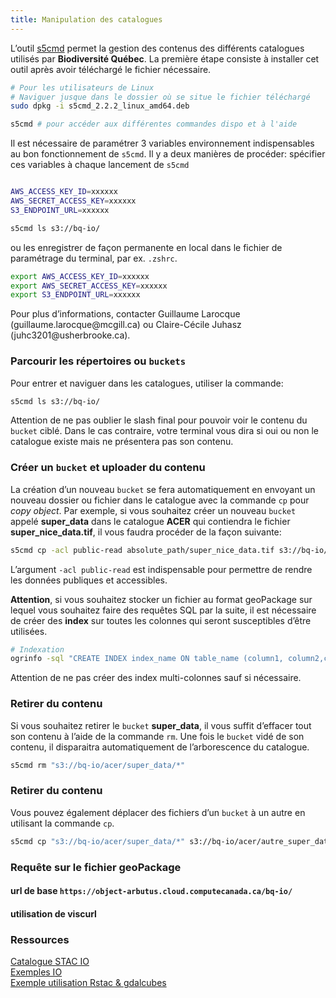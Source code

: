 ```yaml
---
title: Manipulation des catalogues
---
```


L'outil [s5cmd](https://github.com/peak/s5cmd) permet la gestion des contenus des différents catalogues utilisés par **Biodiversité Québec**. La première étape consiste à installer cet outil après avoir téléchargé le fichier nécessaire.

```bash
# Pour les utilisateurs de Linux
# Naviguer jusque dans le dossier où se situe le fichier téléchargé
sudo dpkg -i s5cmd_2.2.2_linux_amd64.deb

s5cmd # pour accéder aux différentes commandes dispo et à l'aide

```

Il est nécessaire de paramétrer 3 variables environnement indispensables au bon fonctionnement de `s5cmd`. Il y a deux manières de procéder: spécifier ces variables à chaque lancement de `s5cmd`

```bash

AWS_ACCESS_KEY_ID=xxxxxx
AWS_SECRET_ACCESS_KEY=xxxxxx
S3_ENDPOINT_URL=xxxxxx

s5cmd ls s3://bq-io/
```

 ou les enregistrer de façon permanente en local dans le fichier de paramétrage du terminal, par ex. `.zshrc`. 

 ```bash
export AWS_ACCESS_KEY_ID=xxxxxx
export AWS_SECRET_ACCESS_KEY=xxxxxx
export S3_ENDPOINT_URL=xxxxxx
```

Pour plus d'informations, contacter Guillaume Larocque (guillaume.larocque@mcgill.ca) ou Claire-Cécile Juhasz (juhc3201@usherbrooke.ca).

### Parcourir les répertoires ou `buckets`
Pour entrer et naviguer dans les catalogues, utiliser la commande:
```bash
s5cmd ls s3://bq-io/
```
Attention de ne pas oublier le slash final pour pouvoir voir le contenu du `bucket` ciblé. Dans le cas contraire, votre terminal vous dira si oui ou non le catalogue existe mais ne présentera pas son contenu.

### Créer un `bucket` et uploader du contenu

La création d'un nouveau `bucket` se fera automatiquement en envoyant un nouveau dossier ou fichier dans le catalogue avec la commande `cp` pour *copy object*. Par exemple, si vous souhaitez créer un nouveau `bucket` appelé **super_data** dans le catalogue **ACER** qui contiendra le fichier **super_nice_data.tif**, il vous faudra procéder de la façon suivante:

```bash
s5cmd cp -acl public-read absolute_path/super_nice_data.tif s3://bq-io/acer/super_data/
```
L'argument `-acl public-read` est indispensable pour permettre de rendre les données publiques et accessibles.

**Attention**, si vous souhaitez stocker un fichier au format geoPackage sur lequel vous souhaitez faire des requêtes SQL par la suite, il est nécessaire de créer des **index** sur toutes les colonnes qui seront susceptibles d'être utilisées.

```bash
# Indexation
ogrinfo -sql "CREATE INDEX index_name ON table_name (column1, column2,columnN...)" my_geopackage.gpkg

```

Attention de ne pas créer des index multi-colonnes sauf si nécessaire.

### Retirer du contenu

Si vous souhaitez retirer le `bucket` **super_data**, il vous suffit d'effacer tout son contenu à l'aide de la commande `rm`. Une fois le `bucket` vidé de son contenu, il disparaitra automatiquement de l'arborescence du catalogue.

```bash
s5cmd rm "s3://bq-io/acer/super_data/*"
```

### Retirer du contenu

Vous pouvez également déplacer des fichiers d'un `bucket` à un autre en utilisant la commande `cp`. 

```bash
s5cmd cp "s3://bq-io/acer/super_data/*" s3://bq-io/acer/autre_super_data/
```

### Requête sur le fichier geoPackage
#### url de base `https://object-arbutus.cloud.computecanada.ca/bq-io/`

#### utilisation de viscurl

### Ressources

[Catalogue STAC IO](https://github.com/ReseauBiodiversiteQuebec/io-data)  
[Exemples IO](https://github.com/ReseauBiodiversiteQuebec/io-data/tree/main/bqio/datasets)  
[Exemple utilisation Rstac & gdalcubes](https://github.com/ReseauBiodiversiteQuebec/io-data/blob/main/R/example_scripts.Rmd)